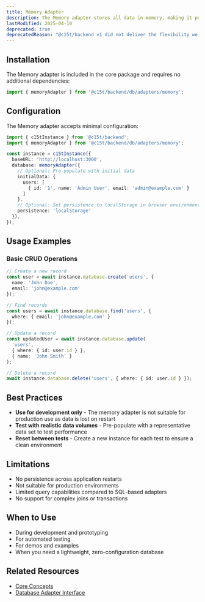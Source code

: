 ```yaml
---
title: Memory Adapter
description: The Memory adapter stores all data in-memory, making it perfect for development, testing, and prototyping. Data is lost when the application restarts.
lastModified: 2025-04-10
deprecated: true
deprecatedReason: "@c15t/backend v1 did not deliver the flexibility we wanted and fell short of our standards. It is now deprecated as we work on a full rewrite, with v2 entering canary soon. This does not affect consent.io deployments, which remain stable."
---
```


## Installation

The Memory adapter is included in the core package and requires no additional dependencies:

```typescript
import { memoryAdapter } from '@c15t/backend/db/adapters/memory';
```

## Configuration

The Memory adapter accepts minimal configuration:

```typescript
import { c15tInstance } from '@c15t/backend';
import { memoryAdapter } from '@c15t/backend/db/adapters/memory';

const instance = c15tInstance({
  baseURL: 'http://localhost:3000',
  database: memoryAdapter({
    // Optional: Pre-populate with initial data
    initialData: {
      users: [
        { id: '1', name: 'Admin User', email: 'admin@example.com' }
      ]
    },
    // Optional: Set persistence to localStorage in browser environments
    persistence: 'localStorage'
  }),
});
```

## Usage Examples

### Basic CRUD Operations

```typescript
// Create a new record
const user = await instance.database.create('users', {
  name: 'John Doe',
  email: 'john@example.com'
});

// Find records
const users = await instance.database.find('users', {
  where: { email: 'john@example.com' }
});

// Update a record
const updatedUser = await instance.database.update(
  'users',
  { where: { id: user.id } },
  { name: 'John Smith' }
);

// Delete a record
await instance.database.delete('users', { where: { id: user.id } });
```

## Best Practices

- **Use for development only** - The memory adapter is not suitable for production use as data is lost on restart
- **Test with realistic data volumes** - Pre-populate with a representative data set to test performance
- **Reset between tests** - Create a new instance for each test to ensure a clean environment

## Limitations

- No persistence across application restarts
- Not suitable for production environments
- Limited query capabilities compared to SQL-based adapters
- No support for complex joins or transactions

## When to Use

- During development and prototyping
- For automated testing
- For demos and examples
- When you need a lightweight, zero-configuration database

## Related Resources

- [Core Concepts](../core-concepts)
- [Database Adapter Interface](../database-adapters)
